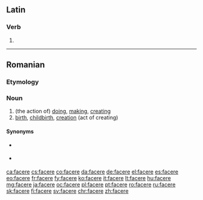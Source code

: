 ==Latin==

===Verb===
{{la-verb-form|facere}}

# {{inflection of|faciō||pres|actv|inf|lang=la}}

----

==Romanian==

===Etymology===
{{suffix|face|re|lang=ro}}

===Noun===
{{ro-noun|f|faceri}}

# (the action of) [[doing]], [[making]], [[creating]]
# [[birth]], [[childbirth]], [[creation]] (act of creating)

====Synonyms====
* {{sense|birth}} {{l|ro|naștere}}
* {{sense|creation}} {{l|ro|creare}}

[[ca:facere]]
[[cs:facere]]
[[co:facere]]
[[da:facere]]
[[de:facere]]
[[el:facere]]
[[es:facere]]
[[eo:facere]]
[[fr:facere]]
[[fy:facere]]
[[ko:facere]]
[[it:facere]]
[[lt:facere]]
[[hu:facere]]
[[mg:facere]]
[[ja:facere]]
[[oc:facere]]
[[pl:facere]]
[[pt:facere]]
[[ro:facere]]
[[ru:facere]]
[[sk:facere]]
[[fi:facere]]
[[sv:facere]]
[[chr:facere]]
[[zh:facere]]